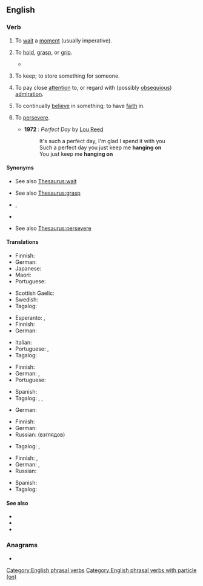 {{also|hangon}}
==English==

===Verb===
{{en-verb|hangs on|hanging on|hung on}}

# {{lb|en|idiomatic}} To [[wait]] a [[moment]] (usually imperative).
#: {{ux|en|'''Hang on'''. Let me check.}}
# To [[hold]], [[grasp]], or [[grip]].
#: {{ux|en|'''Hang on''' to the handle so you don't drop it.}}
#* {{quote-book|lang=en|year=1913|author={{w|Joseph C. Lincoln}}|chapter=7
|title=[http://openlibrary.org/works/OL5535161W Mr. Pratt's Patients]
|passage=Old Applegate, in the stern, just set and looked at me, and Lord James, amidship, waved both arms and kept hollering for help. I took a couple of everlasting big strokes and managed to grab hold of the skiff's rail, close to the stern. Then, for a jiffy, I '''hung on''' and fought for breath.}}
# {{lb|en|idiomatic}} To keep; to store something for someone.
#: {{ux|en|'''Hang on''' to my jacket until I get back.}}
# {{lb|en|idiomatic}} To pay close [[attention]] to, or regard with (possibly [[obsequious]]) [[admiration]].
#: {{ux|en|The audience '''hangs on''' his every word.}}
# {{lb|en|idiomatic}} To continually [[believe]] in something; to have [[faith]] in.
#: {{ux|en|He's got a philosophy he '''hangs on''' to.}}
# {{lb|en|idiomatic}} To [[persevere]].
#: {{ux|en|Just '''hang on''' and keep going; this pain won't last forever.}}
#* '''1972''' : ''Perfect Day'' by [[w:Lou Reed|Lou Reed]]
#*: It's such a perfect day, I'm glad I spend it with you
#*: Such a perfect day you just keep me '''hanging on'''
#*: You just keep me '''hanging on'''

====Synonyms====
* {{sense|wait a moment}} See also [[Thesaurus:wait]]
* {{sense|hold, grasp, or grip}} See also [[Thesaurus:grasp]]
* {{sense|store something for someone}} {{l|en|keep}}, {{l|en|store}}
* {{sense|continually believe in something}} {{l|en|keep faith}}
* {{sense|persevere}} See also [[Thesaurus:persevere]]

====Translations====
{{trans-top|wait a minute}}
* Finnish: {{t+|fi|odottaa}}
* German: {{t|de|[[kurz]] [[warten]]}}
* Japanese: {{t|ja|どっこい|tr=dokkoi}}
* Maori: {{t|mi|tāria}}
* Portuguese: {{t|pt|esperar aí}}
{{trans-mid}}
* Scottish Gaelic: {{t|gd|dad ort}}
* Swedish: {{t|sv|vänta nu}}
* Tagalog: {{t+|tl|sandali}}
{{trans-bottom}}

{{trans-top|to hold, grasp, or grip}}
* Esperanto: {{t|eo|alkroĉiĝi}}, {{t|eo|alkroĉi sin}}
* Finnish: {{t|fi|pitää kiinni}}
* German: {{t+|de|festhalten}}
{{trans-mid}}
* Italian: {{t+|it|afferrare}}
* Portuguese: {{t+|pt|agarrar}}, {{t|pt|[[agarrar]]-[[se]] ([[em]])}}
* Tagalog: {{t|tl|hawak}}
{{trans-bottom}}

{{trans-top|to keep; to store something for someone}}
* Finnish: {{t+|fi|säilyttää}}
* German: {{t+|de|aufbewahren}}, {{t+|de|halten}}
* Portuguese: {{t+|pt|guardar}}
{{trans-mid}}
* Spanish: {{t+|es|guardar}}
* Tagalog: {{t|tl|pahawak}}, {{t|tl|pabantay}}, {{t|tl|patago}}
{{trans-bottom}}

{{trans-top|to pay close attention to, or regard with admiration}}
* German: {{t+|de|hängen an}}
{{trans-mid}}
{{trans-bottom}}

{{trans-top|continually believe in something}}
* Finnish: {{t|fi|pitää kiinni}}
* German: {{t+|de|festhalten}}
* Russian: {{t+|ru|приде́рживаться}} (взглядов)
{{trans-mid}}
* Tagalog: {{t|tl|magtiwala}}, {{t|tl|maniwala}}
{{trans-bottom}}

{{trans-top|persevere}}
* Finnish: {{t+|fi|sinnitellä}}, {{t|fi|purra hammasta}}
* German: {{t+|de|durchhalten}}, {{t|de|dranbleiben}}
* Russian: {{t+|ru|держаться}}
{{trans-mid}}
* Spanish: {{t+|es|aguantar}}
* Tagalog: {{t|tl|magpakatatag}}
{{trans-bottom}}

====See also====
* {{l|en|hold}}
* {{l|en|hold on}}
* {{l|en|hold up}}

===Anagrams===
* {{anagrams|en|a=aghnno|Hong'an}}

[[Category:English phrasal verbs]]
[[Category:English phrasal verbs with particle (on)]]